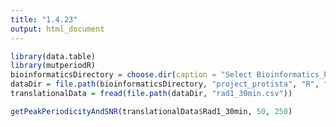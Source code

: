 ```yaml
---
title: "1.4.23"
output: html_document
---
```


```r
library(data.table)
library(mutperiodR)
bioinformaticsDirectory = choose.dir(caption = "Select Bioinformatics_Projects Directory")
dataDir = file.path(bioinformaticsDirectory, "project_protista", "R", "data", "6.23.23_wyrick")
translationalData = fread(file.path(dataDir, "rad1_30min.csv"))
```


```r
getPeakPeriodicityAndSNR(translationalData$Rad1_30min, 50, 250)
```

